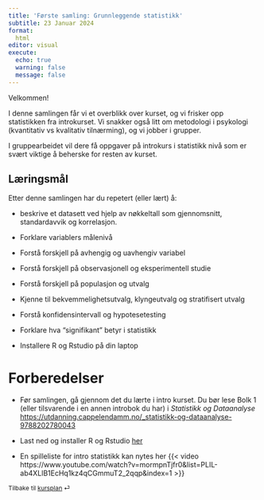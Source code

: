```yaml
---
title: 'Første samling: Grunnleggende statistikk'
subtitle: 23 Januar 2024
format: 
  html
editor: visual
execute: 
  echo: true
  warning: false
  message: false
---
```


Velkommen!

I denne samlingen får vi et overblikk over kurset, og vi frisker opp statistikken fra introkurset. Vi snakker også litt om metodologi i psykologi (kvantitativ vs kvalitativ tilnærming), og vi jobber i grupper.

I gruppearbeidet vil dere få oppgaver på introkurs i statistikk nivå som er svært viktige å beherske for resten av kurset.

## Læringsmål

Etter denne samlingen har du repetert (eller lært) å:

-   beskrive et datasett ved hjelp av nøkkeltall som gjennomsnitt, standardavvik og korrelasjon.

-   Forklare variablers målenivå

-   Forstå forskjell på avhengig og uavhengiv variabel

-   Forstå forskjell på observasjonell og eksperimentell studie

-   Forstå forskjell på populasjon og utvalg

-   Kjenne til bekvemmelighetsutvalg, klyngeutvalg og stratifisert utvalg

-   Forstå konfidensintervall og hypotesetesting

-   Forklare hva "signifikant" betyr i statistikk

-   Installere R og Rstudio på din laptop

# Forberedelser

-   Før samlingen, gå gjennom det du lærte i intro kurset. Du bør lese Bolk 1 (eller tilsvarende i en annen introbok du har) i *Statistikk og Dataanalyse* [https://utdanning.cappelendamm.no/\_statistikk-og-dataanalyse-9788202780043](#0){.uri}

-   Last ned og installer R og Rstudio [her](/Ressurser.qmd)

-   En spilleliste for intro statistikk kan nytes her
{{< video https://www.youtube.com/watch?v=mormpnTjfr0&list=PLIL-ab4XLlB1EcHq1kz4qCGmmuT2_2qqp&index=1 >}}
    

::: {style="font-size: 0.875em;"}
Tilbake til [kursplan](/index.qmd) ⏎
:::
